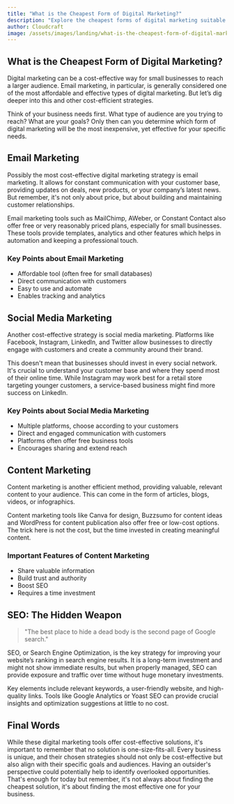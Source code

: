 ```yaml
---
title: "What is the Cheapest Form of Digital Marketing?"
description: "Explore the cheapest forms of digital marketing suitable for small businesses. Dive into cost-effectiveness, integration, and relatability."
author: Cloudcraft
image: /assets/images/landing/what-is-the-cheapest-form-of-digital-marketing.jpg
---
```


## What is the Cheapest Form of Digital Marketing?

Digital marketing can be a cost-effective way for small businesses to reach a larger audience. Email marketing, in particular, is generally considered one of the most affordable and effective types of digital marketing. But let’s dig deeper into this and other cost-efficient strategies.

Think of your business needs first. What type of audience are you trying to reach? What are your goals? Only then can you determine which form of digital marketing will be the most inexpensive, yet effective for your specific needs.

<ServicesBlurb />

## Email Marketing

Possibly the most cost-effective digital marketing strategy is email marketing. It allows for constant communication with your customer base, providing updates on deals, new products, or your company’s latest news. But remember, it's not only about price, but about building and maintaining customer relationships.

Email marketing tools such as MailChimp, AWeber, or Constant Contact also offer free or very reasonably priced plans, especially for small businesses. These tools provide templates, analytics and other features which helps in automation and keeping a professional touch.

### Key Points about Email Marketing

 * Affordable tool (often free for small databases)
 * Direct communication with customers
 * Easy to use and automate
 * Enables tracking and analytics

## Social Media Marketing

Another cost-effective strategy is social media marketing. Platforms like Facebook, Instagram, LinkedIn, and Twitter allow businesses to directly engage with customers and create a community around their brand.

This doesn't mean that businesses should invest in every social network. It's crucial to understand your customer base and where they spend most of their online time. While Instagram may work best for a retail store targeting younger customers, a service-based business might find more success on LinkedIn.

### Key Points about Social Media Marketing

 * Multiple platforms, choose according to your customers
 * Direct and engaged communication with customers
 * Platforms often offer free business tools
 * Encourages sharing and extend reach

## Content Marketing

Content marketing is another efficient method, providing valuable, relevant content to your audience. This can come in the form of articles, blogs, videos, or infographics.

Content marketing tools like Canva for design, Buzzsumo for content ideas and WordPress for content publication also offer free or low-cost options. The trick here is not the cost, but the time invested in creating meaningful content.

### Important Features of Content Marketing

 * Share valuable information
 * Build trust and authority
 * Boost SEO
 * Requires a time investment

<GetStartedBlurb />

## SEO: The Hidden Weapon

<blockquote> "The best place to hide a dead body is the second page of Google search."</blockquote>

SEO, or Search Engine Optimization, is the key strategy for improving your website’s ranking in search engine results. It is a long-term investment and might not show immediate results, but when properly managed, SEO can provide exposure and traffic over time without huge monetary investments.

Key elements include relevant keywords, a user-friendly website, and high-quality links. Tools like Google Analytics or Yoast SEO can provide crucial insights and optimization suggestions at little to no cost.

## Final Words

While these digital marketing tools offer cost-effective solutions, it's important to remember that no solution is one-size-fits-all. Every business is unique, and their chosen strategies should not only be cost-effective but also align with their specific goals and audiences. Having an outsider's perspective could potentially help to identify overlooked opportunities. That's enough for today but remember, it's not always about finding the cheapest solution, it's about finding the most effective one for your business.